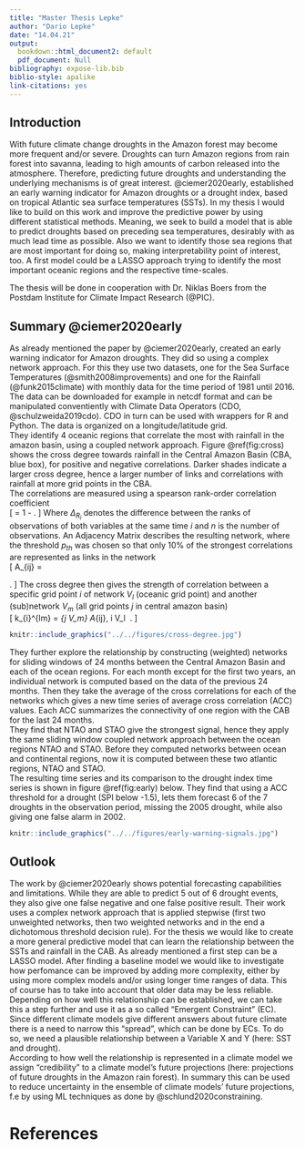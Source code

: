 ```yaml
---
title: "Master Thesis Lepke"
author: "Dario Lepke"
date: "14.04.21"
output:
  bookdown::html_document2: default
  pdf_document: Null
bibliography: expose-lib.bib
biblio-style: apalike
link-citations: yes
---
```

## Introduction {-}

With future climate change droughts in the Amazon forest may become more
frequent and/or severe. Droughts can turn Amazon regions from rain forest into
savanna, leading to high amounts of carbon released into the atmosphere.
Therefore, predicting future droughts and understanding the underlying mechanisms 
is of great interest. @ciemer2020early, established an 
early warning indicator for Amazon droughts or a drought index, based on tropical Atlantic sea surface 
temperatures (SSTs). In my thesis I would like to build on this work and improve the 
predictive power by using different statistical methods.
Meaning, we seek to build a model that is able to predict droughts based on preceding
sea temperatures, desirably with as much lead time as possible. Also we want to 
identify those sea regions that are most important for doing so, making interpretability point of interest, too. A first model could be a LASSO approach
trying to identify the most important oceanic regions and the respective time-scales.

The thesis will be done in cooperation with Dr. Niklas Boers from the Postdam Institute for Climate Impact Research (@PIC).

## Summary @ciemer2020early {-}

As already mentioned the paper by @ciemer2020early, created an early warning
indicator for Amazon droughts. They did so using a complex network approach.
For this they use two datasets, one for the Sea Surface Temperatures (@smith2008improvements) and one for
the Rainfall (@funk2015climate) with monthly data for the time period of 1981 until 2016. The data can be downloaded for example in netcdf format and can be manipulated conventiently with Climate Data Operators (CDO, @schulzweida2019cdo). CDO in turn can be used with wrappers for R and Python. The data is organized on a longitude/latitude grid.  
They identify 4 oceanic regions that correlate the most with rainfall in the amazon basin, using a coupled network approach.
Figure \@ref(fig:cross) shows the cross degree towards rainfall in the Central Amazon Basin (CBA, blue box), for positive and negative correlations. Darker shades indicate a larger cross degree, hence a larger number of links and correlations with rainfall at more grid points in the CBA.  
The correlations are measured using a spearson rank-order correlation coefficient\
\[
 \rho = 1 - \frac{6\sum\Delta_{R_i}^2}{n(n^2-1)}  .
\]
Where $\Delta_{R_i}$ denotes the difference between the ranks of observations of both variables at the same time $i$ and $n$ is the number of observations.
An Adjacency Matrix describes the resulting network, where the threshold $p_{th}$ was chosen so that only 10% of the strongest correlations are represented as links in the network\
\[
A_{ij} = \begin{cases}0p_{ij} < p_{th}\\ 1p_{ij}\geq p_{th}\\\end{cases}  .
\]
The cross degree then gives the strength of correlation between a specific grid point $i$ of network $V_l$ (oceanic grid point) and another (sub)network $V_m$ (all grid points $j$ in central amazon basin)\
\[
k_{i}^{lm} = \sum\limits_{j \in V_m} A_{ij}, i \in V_l\  .
\]

```r
knitr::include_graphics("../../figures/cross-degree.jpg")
```

They further explore the relationship by constructing (weighted) networks for sliding windows of 24 months between the Central Amazon Basin and each of the ocean regions. For each month except for the first two years, an individual network is computed based on the data of the previous 24 months.
Then they take the average of the cross correlations for each of the networks which gives a new time series of average cross correlation (ACC) values.
Each ACC summarizes the connectivity of one region with the CAB for the last 24 months.  
They find that NTAO and STAO give the strongest signal, hence they apply the same sliding window coupled network approach between the ocean regions NTAO and STAO.
Before they computed networks between ocean and continental regions, now it is computed between these two atlantic regions, NTAO and STAO.  
The resulting time series and its comparison to the drought index time series is shown in figure \@ref(fig:early) below.
They find that using a ACC threshold for a drought (SPI below -1.5), lets them
forecast 6 of the 7 droughts in the observation period, missing the 2005 drought, while also giving one false alarm in 2002. 

```r
knitr::include_graphics("../../figures/early-warning-signals.jpg")
```

## Outlook {-}
The work by @ciemer2020early shows potential forecasting capabilities and limitations.
While they are able to predict 5 out of 6 drought events, they also give one false negative and one false positive result. Their work uses a complex network approach that is applied stepwise (first two unweighted networks, then two weighted networks 
and in the end a dichotomous threshold decision rule). For the thesis we would like
to create a more general predictive model that can learn the relationship between the
SSTs and rainfall in the CAB. As already mentioned a first step can be a LASSO model.
After finding a baseline model we would like to investigate how perfomance can be improved by adding more complexity, either by using more complex models and/or
using longer time ranges of data. This of course has to take into account that older data may be less reliable.  
Depending on how well this relationship can be established, we can take this 
a step further and use it as a so called "Emergent Constraint" (EC).
Since different climate models give different answers about future climate 
there is a need to narrow this "spread", which can be done by ECs.
To do so, we need a plausible relationship between a Variable X and Y (here: SST and drought).  
According to how well the relationship is represented in a climate model we 
assign "credibility" to a climate model's future projections 
(here: projections of future droughts in the Amazon rain forest). 
In summary this can be used to reduce uncertainty in the ensemble of 
climate models' future projections, f.e by using ML techniques as done by
@schlund2020constraining.

# References
